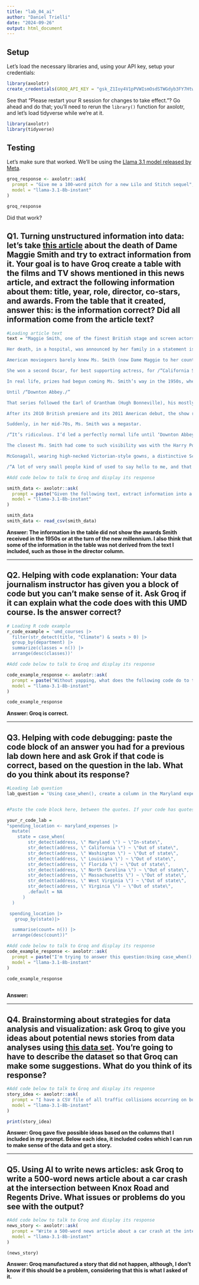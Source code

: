 ```yaml
---
title: "lab_04_ai"
author: "Daniel Trielli"
date: "2024-09-26"
output: html_document
---
```


## Setup

Let's load the necessary libraries and, using your API key, setup your credentials:

```r
library(axolotr)
create_credentials(GROQ_API_KEY = "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")
```

See that "Please restart your R session for changes to take effect."? Go ahead and do that; you'll need to rerun the `library()` function for axolotr, and let's load tidyverse while we're at it.\

```r
library(axolotr)
library(tidyverse)
```

## Testing

Let's make sure that worked. We'll be using the [Llama 3.1 model released by Meta](https://ai.meta.com/blog/meta-llama-3-1/).

```r
groq_response <- axolotr::ask(
  prompt = "Give me a 100-word pitch for a new Lilo and Stitch sequel",
  model = "llama-3.1-8b-instant"
)

groq_response
```

Did that work?

## Q1. Turning unstructured information into data: let's take [this article](https://www.nytimes.com/2024/09/27/arts/maggie-smith-dead.html) about the death of Dame Maggie Smith and try to extract information from it. Your goal is to have Groq create a table with the films and TV shows mentioned in this news article, and extract the following information about them: title, year, role, director, co-stars, and awards. From the table that it created, answer this: is the information correct? Did all information come from the article text?

```r
#Loading article text
text = "Maggie Smith, one of the finest British stage and screen actors of her generation, whose award-winning roles ranged from a freethinking Scottish schoolteacher in /“The Prime of Miss Jean Brodie/” to the acid-tongued dowager countess on /“Downton Abbey,/” died on Friday in London. She was 89.

Her death, in a hospital, was announced by her family in a statement issued by a publicist. The statement gave no cause of death.

American moviegoers barely knew Ms. Smith (now Dame Maggie to her countrymen) when she starred in /“The Prime of Miss Jean Brodie/” (1969), about a 1930s girls’-school teacher who dared to have progressive social views — and a love life. Vincent Canby’s review in The New York Times described her performance as /“a staggering amalgam of counterpointed moods, switches in voice levels and obliquely stated emotions, all of which are precisely right./” It brought her the Academy Award for best actress.

She won a second Oscar, for best supporting actress, for /“California Suite/” (1978), based on Neil Simon’s stage comedy. Her character, a British actress attending the Oscars with her bisexual husband (Michael Caine), has a disappointing evening at the ceremony and a bittersweet night in bed.

In real life, prizes had begun coming Ms. Smith’s way in the 1950s, when at 20 she won her first Evening Standard Award. By the turn of the millennium, she had the two Oscars, two Tonys, two Golden Globes, half a dozen Baftas (British Academy of Film and Television Awards) and scores of nominations. Yet she could go almost anywhere unrecognized.

Until /“Downton Abbey./”

That series followed the Earl of Grantham (Hugh Bonneville), his mostly aristocratic family and his troubled household staff at their grand Jacobean mansion as the world around them, between 1912 and 1925, refused to stand still.

After its 2010 British premiere and its 2011 American debut, the show ran six seasons. Its breakout star, from the beginning, was Ms. Smith, playing Lord Grantham’s elderly and still stubbornly Victorian widowed mother, Violet Crawley, the dowager countess. She disapproved of electric lights, was unfamiliar with the word /“weekend/” and never met a person or situation she couldn’t ridicule with withering imperiousness. When her daughter-in-law considered sending a younger relative for a stay in New York, Lady Violet objected: /“Oh, I don’t think things are quite that desperate./”

Suddenly, in her mid-70s, Ms. Smith was a megastar.

/“It’s ridiculous. I’d led a perfectly normal life until ‘Downton Abbey,’ /” she told Mark Lawson at the B.F.I. and Radio Times Festival in 2017, adding later: /“Nobody knew who the hell I was./”

The closest Ms. Smith had come to such visibility was with the Harry Potter movies. She was Minerva McGonagall, the Hogwarts School’s stern but fearless transformation teacher, in seven of the eight films, from /“Harry Potter: The Sorceror’s Stone/” (2001) to /“Harry Potter: The Deathly Hallows Part 2/” (2011).

McGonagall, wearing high-necked Victorian-style gowns, a distinctive Scottish brooch, and upswept hair beneath a tall, black witch’s hat, was a striking onscreen presence. Yet Ms. Smith did not find herself constantly pursued in public, except by children.

/“A lot of very small people kind of used to say hello to me, and that was nice,/” she recalled on /“The Graham Norton Show/” in 2015. One boy carefully asked her, /“Were you really a cat?/”)"
```

```r
#Add code below to talk to Groq and display its response

smith_data <- axolotr::ask(
  prompt = paste("Given the following text, extract information into a CSV file with the following structure, including these variable headers, with no yapping and do not include the first sentence of the response: title, year, role, director, co-stars,awards", text),
  model = "llama-3.1-8b-instant"
)

smith_data
smith_data <- read_csv(smith_data)

```

**Answer: The information in the table did not show the awards Smith received in the 1950s or at the turn of the new millennium. I also think that some of the information in the table was not derived from the text I included, such as those in the director column.**

------------------------------------------------------------------------

## Q2. Helping with code explanation: Your data journalism instructor has given you a block of code but you can't make sense of it. Ask Groq if it can explain what the code does with this UMD course. Is the answer correct?

```r
# Loading R code example
r_code_example = 'umd_courses |>
  filter(str_detect(title, "Climate") & seats > 0) |>
  group_by(department) |>
  summarize(classes = n()) |>
  arrange(desc(classes))'
```

```r
#Add code below to talk to Groq and display its response

code_example_response <- axolotr::ask(
  prompt = paste("Without yapping, what does the following code do to the umd_course dataframe?", r_code_example),
  model = "llama-3.1-8b-instant"
)

code_example_response


```

**Answer: Groq is correct.**

------------------------------------------------------------------------

## Q3. Helping with code debugging: paste the code block of an answer you had for a previous lab down here and ask Grok if that code is correct, based on the question in the lab. What do you think about its response?

```r
#Loading lab question
lab_question = 'Using case_when(), create a column in the Maryland expenses data called spending_location indicating whether each record indicated money spent in Maryland or outside Maryland, based on the address column of the \'maryland_expenses\' dataset. For records that are in Maryland, make the new column\'s value \"In-state\" and for the others, make it \"Out of state\". Then write code that shows the total amount of money spent in each category and describe the results. You can do this in one statement or break it up into two statements (saving the new column to your dataframe).'


#Paste the code block here, between the quotes. If your code has quotes or single quotes, you have to add a \ before each one so R doesn't break.

your_r_code_lab =
"spending_location <- maryland_expenses |>
  mutate(
    state = case_when(
        str_detect(address, \" Maryland \") ~ \"In-state\",
        str_detect(address, \" California \") ~ \"Out of state\",
        str_detect(address, \" Washington \") ~ \"Out of state\",
        str_detect(address, \" Louisiana \") ~ \"Out of state\",
        str_detect(address, \" Florida \") ~ \"Out of state\",
        str_detect(address, \" North Carolina \") ~ \"Out of state\",
        str_detect(address, \" Massachusetts \") ~ \"Out of state\",
        str_detect(address, \" West Virginia \") ~ \"Out of state\",
        str_detect(address, \" Virginia \") ~ \"Out of state\",
        .default = NA
      )
  )

 spending_location |>
   group_by(state)|>

  summarise(count= n()) |>
  arrange(desc(count))"


```

```r
#Add code below to talk to Groq and display its response
code_example_response <- axolotr::ask(
  prompt = paste("I'm trying to answer this question:Using case_when(), create a column in the Maryland expenses data called spending_location indicating whether each record indicated money spent in Maryland or outside Maryland, based on the address column of the \'maryland_expenses\' dataset. For records that are in Maryland, make the new column\'s value \"In-state\" and for the others, make it \"Out of state\". Then write code that shows the total amount of money spent in each category and describe the results. You can do this in one statement or break it up into two statements. Is the following code correct, Groq?", your_r_code_lab),
  model = "llama-3.1-8b-instant"
)

code_example_response
 
```

**Answer:**

------------------------------------------------------------------------

## Q4. Brainstorming about strategies for data analysis and visualization: ask Groq to give you ideas about potential news stories from data analyses using [this data set](https://data.montgomerycountymd.gov/Public-Safety/Crash-Reporting-Incidents-Data/bhju-22kf/about_data). You're going to have to describe the dataset so that Groq can make some suggestions. What do you think of its response?

```r
#Add code below to talk to Groq and display its response
story_idea <- axolotr::ask(
  prompt = "I have a CSV file of all traffic collisions occurring on both county and local highways in Montgomery county. Without yapping and using R and the tidyverse, suggest some ways that I could find patterns in the data, using these variables: local case number, ACRD report type, crash date and time, crash date and time. Use the new-style pipe operator (|>) in any code examples",
  model = "llama-3.1-8b-instant"
)

print(story_idea)

```

**Answer: Groq gave five possible ideas based on the columns that I included in my prompt. Below each idea, it included codes which I can run to make sense of the data and get a story.**

------------------------------------------------------------------------

## Q5. Using AI to write news articles: ask Groq to write a 500-word news article about a car crash at the intersection between Knox Road and Regents Drive. What issues or problems do you see with the output?

```r
#Add code below to talk to Groq and display its response
news_story <- axolotr::ask(
  prompt = "Write a 500-word news article about a car crash at the intersection between Knox Road and Regents Drive",
  model = "llama-3.1-8b-instant"
)

(news_story)

```

**Answer: Groq manufactured a story that did not happen, although, I don't know if this should be a problem, considering that this is what I asked of it.**
